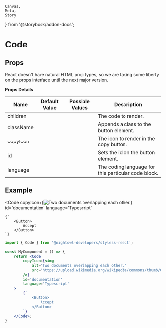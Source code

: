     Canvas,
    Meta,
    Story
} from '@storybook/addon-docs';


<Meta
    component={Code}
    title='Components/Code'
/>

# Code

## Props

React doesn't have natural HTML prop types, so we are taking some 
liberty on the props interface until the next major version.

**Props Details**

| Name       | Default Value | Possible Values                      | Description                                                  |
|------------|---------------|--------------------------------------|--------------------------------------------------------------|
| children   |               |                                      | The code to render.                                          |
| className  |               |                                      | Appends a class to the button element.                       |
| copyIcon   |               |                                      | The icon to render in the copy button.                       |
| id         |               |                                      | Sets the id on the button element.                           |
| language   |               |                                      | The coding language for this particular code block.          |

## Example

<Code
    copyIcon={<img
        alt='Two documents overlapping each other.'
        src='https://upload.wikimedia.org/wikipedia/commons/thumb/0/04/Copy_font_awesome.svg/512px-Copy_font_awesome.svg.png'
    />}
    id='documentation'
    language='Typescript'
>
    {`
        <Button>
            Accept
        </Button>
    `}
</Code>

```jsx
import { Code } from '@nightowl-developers/styless-react';

const MyComponent = () => {
    return <Code
        copyIcon={<img
            alt='Two documents overlapping each other.'
            src='https://upload.wikimedia.org/wikipedia/commons/thumb/0/04/Copy_font_awesome.svg/512px-Copy_font_awesome.svg.png'
        />}
        id='documentation'
        language='Typescript'
    >
        {`
            <Button>
                Accept
            </Button>
        `}
    </Code>;
}
```